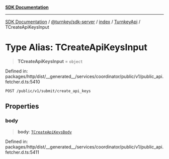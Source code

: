 [**SDK Documentation**](../../../../../../README.mdx)

***

[SDK Documentation](../../../../../../packages.mdx) / [@turnkey/sdk-server](../../../../README.mdx) / [index](../../../README.mdx) / [TurnkeyApi](../README.mdx) / TCreateApiKeysInput

# Type Alias: TCreateApiKeysInput

> **TCreateApiKeysInput** = `object`

Defined in: packages/http/dist/\_\_generated\_\_/services/coordinator/public/v1/public\_api.fetcher.d.ts:5410

`POST /public/v1/submit/create_api_keys`

## Properties

### body

> **body**: [`TCreateApiKeysBody`](TCreateApiKeysBody.mdx)

Defined in: packages/http/dist/\_\_generated\_\_/services/coordinator/public/v1/public\_api.fetcher.d.ts:5411
